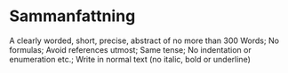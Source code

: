 <!-- # Abstract {-} -->
# Sammanfattning {-}

A clearly worded, short, precise, abstract of no more than 300 Words; No formulas; Avoid references utmost; Same tense; No indentation or enumeration etc.; Write in normal text (no italic, bold or underline)
